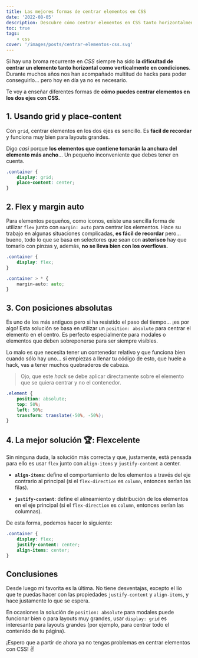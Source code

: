 ```yaml
---
title: Las mejores formas de centrar elementos en CSS
date: '2022-08-05'
description: Descubre cómo centrar elementos en CSS tanto horizontalmente como verticalmente con propiedades que funcionan en todos los navegadores modernos.
toc: true
tags:
    - css
cover: '/images/posts/centrar-elementos-css.svg'
---
```


Si hay una broma recurrente en _CSS_ siempre ha sido **la dificultad de centrar un elemento tanto horizontal como verticalmente en condiciones**. Durante muchos años nos han acompañado multitud de hacks para poder conseguirlo... pero hoy en día ya no es necesario.

Te voy a enseñar diferentes formas de **cómo puedes centrar elementos en los dos ejes con CSS.**

## 1. Usando grid y place-content

Con `grid`, centrar elementos en los dos ejes es sencillo. Es **fácil de recordar** y funciona muy bien para layouts grandes.

Digo _casi_ porque **los elementos que contiene tomarán la anchura del elemento más ancho**... Un pequeño inconveniente que debes tener en cuenta.

```css
.container {
    display: grid;
    place-content: center;
}
```

## 2. Flex y margin auto

Para elementos pequeños, como iconos, existe una sencilla forma de utilizar `flex` junto con `margin: auto` para centrar los elementos. Hace su trabajo en algunas situaciones complicadas, **es fácil de recordar** pero... bueno, todo lo que se basa en selectores que sean con **asterisco** hay que tomarlo con pinzas y, además, **no se lleva bien con los overflows.**

```css
.container {
    display: flex;
}

.container > * {
    margin-auto: auto;
}
```

## 3. Con posiciones absolutas

Es uno de los más antiguos pero si ha resistido el paso del tiempo... ¡es por algo! Esta solución se basa en utilizar un `position: absolute` para centrar el elemento en el centro. Es perfecto especialmente para modales o elementos que deben sobreponerse para ser siempre visibles.

Lo malo es que necesita tener un contenedor relativo y que funciona bien cuando sólo hay uno... si empiezas a llenar tu código de esto, que huele a hack, vas a tener muchos quebraderos de cabeza.

> Ojo, que este _hack_ se debe aplicar directamente sobre el elemento que se quiera centrar y no el contenedor.

```css
.element {
    position: absolute;
    top: 50%;
    left: 50%;
    transform: translate(-50%, -50%);
}
```

## 4. La mejor solución 🏆: Flexcelente

Sin ninguna duda, la solución más correcta y que, justamente, está pensada para ello es usar `flex` junto con `align-items` y `justify-content` a center.

-   **`align-items`**: define el comportamiento de los elementos a través del eje contrario al principal (si el `flex-direction` es `column`, entonces serían las filas).

-   **`justify-content`**: define el alíneamiento y distribución de los elementos en el eje principal (si el `flex-direction` es `column`, entonces serían las columnas).

De esta forma, podemos hacer lo siguiente:

```css
.container {
    display: flex;
    justify-content: center;
    align-items: center;
}
```

## Conclusiones

Desde luego mi favorita es la última. No tiene desventajas, excepto el lío que te puedas hacer con las propiedades `justify-content` y `align-items`, y hace justamente lo que se espera.

En ocasiones la solución de `position: absolute` para modales puede funcionar bien o para layouts muy grandes, usar `display: grid` es interesante para layouts grandes (por ejemplo, para centrar todo el contenido de tu página).

¡Espero que a partir de ahora ya no tengas problemas en centrar elementos con CSS! ✌️
